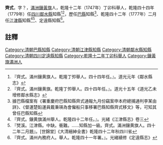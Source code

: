 {{明清人物信息框
| 姓名 = 齊式
| 原名 = 
| 圖片名稱=  
| 圖片大小 = 220px
| 圖片說明 =  
| 最高職務 = [[四川|四川]][[鄰水縣知縣|鄰水縣知縣]]
| 國家 = 大清
| 爵位 =
| 籍貫 = 
| 族裔 =  
| 旗籍 = [[滿洲|滿洲]][[鑲黃旗|鑲黃旗]]
| 字號 =  
| 諡號 = 
| 出生日期 = 
| 出生地點 =
| 逝世日期 =  
| 逝世地點 = 
| 墓葬 = 
| 配偶 =  
| 親屬 =   
| 出身 = 
*  乾隆十二年（1747年）丁卯科舉人出身
| 經歷 = 
| 著作 =  
*
*
*
}}
'''齊式'''{{BD|？年||？年||}}，字？，[[滿洲|滿洲]][[鑲黃旗|鑲黃旗]]人，乾隆十二年（1747年）丁卯科舉人，乾隆四十四年（1779年）任[[四川|四川]][[鄰水縣|鄰水縣]]知縣<ref>『齊式。滿州鑲黄旗人。乾隆丁夘舉人。四十四年任。』。道光元年《鄰水縣志》</ref><ref>『齊式。滿州鑲黄旗。乾隆丁夘舉人。四十四年任。』。道光十五年《道光乙未增修鄰水縣志》</ref>，歷任[[巴縣|巴縣]]知縣<ref>據巴縣檔案有《署重慶府巴縣知縣齊式通報九月份竊案申本府總捕通判李某由詳》、《督運楚鉛運員戴秉瑛為會僱船只事移署巴縣知縣齊式移文》等，可知其曾任巴縣知縣</ref>、乾隆四十二年（1777年）二月任[[江津縣|江津縣]]知縣<ref>『齊式。鑲黄旗滿州舉人。乾隆四十二年任。』。光緒《江津縣志》卷三</ref><ref>『燹溪。江津縣。中缺。衝難。……知縣加一級。齊式。滿洲鑲黄旗人。四十二年二月題』。[世錦堂]《大清縉紳全書》乾隆四十二年秋四川省</ref>、定遠縣知縣<ref>『齊式。滿州內務府人。舉人。乾隆四十一年署。』。光緒續修《定遠縣志》</ref>。
==註釋==
{{reflist}}
{{清朝人物小作品}}
{{鄰水縣知縣}}
[[Category:清朝巴縣知縣|Category:清朝巴縣知縣]]
[[Category:清朝江津縣知縣|Category:清朝江津縣知縣]]
[[Category:清朝鄰水縣知縣|Category:清朝鄰水縣知縣]]
[[Category:清朝四川定遠縣知縣|Category:清朝四川定遠縣知縣]]
[[Category:乾隆十二年丁卯科舉人|Category:乾隆十二年丁卯科舉人]]
[[Category:鑲黃旗滿洲人|Category:鑲黃旗滿洲人]]